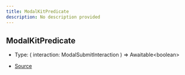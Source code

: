 ```yaml
---
title: ModalKitPredicate
description: No description provided
---
```


## ModalKitPredicate

- Type: (
  interaction: ModalSubmitInteraction
) => Awaitable\<boolean>

- [Source](https://github.com/underctrl-io/commandkit/blob/e7997746676c2b18be64230c918cb998973d18b5/packages/commandkit/src/components/v1/modal/ModalKit.ts#L17)
